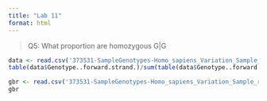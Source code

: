 ```yaml
---
title: "Lab 11"
format: html
---
```

>Q5: What proportion are homozygous G|G

```r
data <- read.csv('373531-SampleGenotypes-Homo_sapiens_Variation_Sample_rs8067378.csv')
table(data$Genotype..forward.strand.)/sum(table(data$Genotype..forward.strand.))
```

```r
gbr <- read.csv('373531-SampleGenotypes-Homo_sapiens_Variation_Sample_rs8067378 (1).csv')
gbr
```

